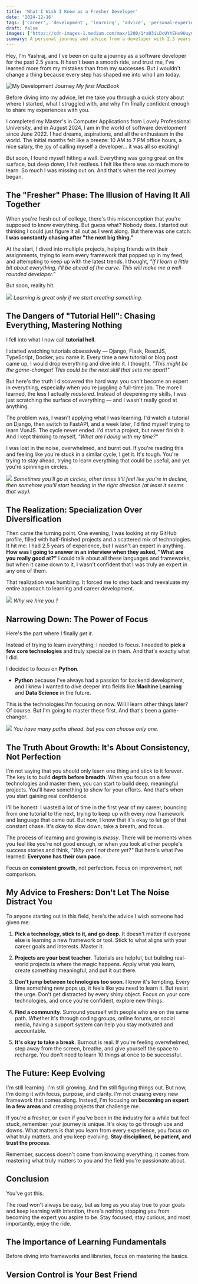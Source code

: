 ```yaml
---
title: 'What I Wish I Knew as a Fresher Developer'
date: '2024-12-16'
tags: ['career', 'development', 'learning', 'advice', 'personal-experience']
draft: false
images: ['https://cdn-images-1.medium.com/max/1200/1*a03iLDcUYtEHs9UuyC54lA.jpeg']
summary: A personal journey and advice from a developer with 2.5 years of experience, sharing insights about avoiding tutorial hell, focusing on specialization, and building a sustainable learning path in software development.
---
```


Hey, I'm Yashraj, and I've been on quite a journey as a software developer for the past 2.5 years. It hasn't been a smooth ride, and trust me, I've learned more from my mistakes than from my successes. But I wouldn't change a thing because every step has shaped me into who I am today.

![My Development Journey](https://cdn-images-1.medium.com/max/1200/1*a03iLDcUYtEHs9UuyC54lA.jpeg)
_My first MacBook_

Before diving into my advice, let me take you through a quick story about where I started, what I struggled with, and why I'm finally confident enough to share my experiences with you.

I completed my Master's in Computer Applications from Lovely Professional University, and in August 2024, I am in the world of software development since June 2022. I had dreams, aspirations, and all the enthusiasm in the world. The initial months felt like a breeze: 10 AM to 7 PM office hours, a nice salary, the joy of calling myself a developer… it was all so exciting!

But soon, I found myself hitting a wall. Everything was going great on the surface, but deep down, I felt restless. I felt like there was so much more to learn. So much I was missing out on. And that's when the real journey began.

## The "Fresher" Phase: The Illusion of Having It All Together

When you're fresh out of college, there's this misconception that you're supposed to know everything. But guess what? Nobody does. I started out thinking I could just figure it all out as I went along. But there was one catch: **I was constantly chasing after "the next big thing."**

At the start, I dived into multiple projects, helping friends with their assignments, trying to learn every framework that popped up in my feed, and attempting to keep up with the latest trends. I thought, _"If I learn a little bit about everything, I'll be ahead of the curve. This will make me a well-rounded developer."_

But soon, reality hit.

![](https://cdn-images-1.medium.com/max/800/1*4eD30zU54KsVhbtqn3jaLw.png)
_Learning is great only if we start creating something._

## The Dangers of "Tutorial Hell": Chasing Everything, Mastering Nothing

I fell into what I now call **tutorial hell**.

I started watching tutorials obsessively — Django, Flask, ReactJS, TypeScript, Docker, you name it. Every time a new tutorial or blog post came up, I would drop everything and dive into it. I thought, _"This might be the game-changer! This could be the next skill that sets me apart!"_

<BlogNewsletterForm title="Want more developer insights?" />

But here's the truth I discovered the hard way: you can't become an expert in everything, especially when you're juggling a full-time job. The more I learned, the less I actually _mastered_. Instead of deepening my skills, I was just scratching the surface of everything — and I wasn't really good at anything.

The problem was, I wasn't applying what I was learning. I'd watch a tutorial on Django, then switch to FastAPI, and a week later, I'd find myself trying to learn VueJS. The cycle never ended. I'd start a project, but never finish it. And I kept thinking to myself, _"What am I doing with my time?"_

I was lost in the noise, overwhelmed, and burnt out. If you're reading this and feeling like you're stuck in a similar cycle, I get it. It's tough. You're trying to stay ahead, trying to learn everything that could be useful, and yet you're spinning in circles.

![](https://cdn-images-1.medium.com/max/800/1*6aB_1VTwkDnyLCHh-HxEyg.png)
_Sometimes you'll go in circles, other times it'll feel like you're in decline, then somehow you'll start heading in the right direction (at least it seems that way)._

## The Realization: Specialization Over Diversification

Then came the turning point. One evening, I was looking at my GitHub profile, filled with half-finished projects and a scattered mix of technologies. It hit me: I had 2.5 years of experience, but I wasn't an expert in anything. **How was I going to answer in an interview when they asked, "What are you really good at?"** I could talk about all these languages and frameworks, but when it came down to it, I wasn't confident that I was truly an expert in any one of them.

That realization was humbling. It forced me to step back and reevaluate my entire approach to learning and career development.

![](https://cdn-images-1.medium.com/max/800/1*C4gBm7LWIUEnA-Sr5dLBpQ.jpeg)
_Why we hire you ?_

## Narrowing Down: The Power of Focus

Here's the part where I finally _get it_.

Instead of trying to learn everything, I needed to focus. I needed to **pick a few core technologies** and truly specialize in them. And that's exactly what I did.

I decided to focus on **Python**.

- **Python** because I've always had a passion for backend development, and I knew I wanted to dive deeper into fields like **Machine Learning** and **Data Science** in the future.

This is the technologies I'm focusing on now. Will I learn other things later? Of course. But I'm going to master these first. And that's been a game-changer.

![](https://cdn-images-1.medium.com/max/800/1*SLSxPLfqjPXt4QxI1LdUMA.png)
_You have many paths ahead. but you can choose only one._

## The Truth About Growth: It's About Consistency, Not Perfection

I'm not saying that you should only learn one thing and stick to it forever. The key is to build **depth before breadth**. When you focus on a few technologies and master them, you can start to build deep, meaningful projects. You'll have something to show for your efforts. And that's when you start gaining real confidence.

I'll be honest: I wasted a lot of time in the first year of my career, bouncing from one tutorial to the next, trying to keep up with every new framework and language that came out. But now, I know that it's okay to let go of that constant chase. It's okay to slow down, take a breath, and focus.

The process of learning and growing is _messy_. There will be moments when you feel like you're not good enough, or when you look at other people's success stories and think, _"Why am I not there yet?"_ But here's what I've learned: **Everyone has their own pace.**

Focus on **consistent growth**, not perfection. Focus on improvement, not comparison.

## My Advice to Freshers: Don't Let The Noise Distract You

To anyone starting out in this field, here's the advice I wish someone had given me:

1. **Pick a technology, stick to it, and go deep**. It doesn't matter if everyone else is learning a new framework or tool. Stick to what aligns with your career goals and interests. Master it.

2. **Projects are your best teacher**. Tutorials are helpful, but building real-world projects is where the magic happens. Apply what you learn, create something meaningful, and put it out there.

3. **Don't jump between technologies too soon**. I know it's tempting. Every time something new pops up, it feels like you need to learn it. But resist the urge. Don't get distracted by every shiny object. Focus on your core technologies, and once you're confident, explore new things.

4. **Find a community**. Surround yourself with people who are on the same path. Whether it's through coding groups, online forums, or social media, having a support system can help you stay motivated and accountable.

5. **It's okay to take a break**. Burnout is real. If you're feeling overwhelmed, step away from the screen, breathe, and give yourself the space to recharge. You don't need to learn 10 things at once to be successful.

## The Future: Keep Evolving

I'm still learning. I'm still growing. And I'm still figuring things out. But now, I'm doing it with focus, purpose, and clarity. I'm not chasing every new framework that comes along. Instead, I'm focusing on **becoming an expert in a few areas** and creating projects that challenge me.

If you're a fresher, or even if you've been in the industry for a while but feel stuck, remember: your journey is unique. It's okay to go through ups and downs. What matters is that you learn from every experience, you focus on what truly matters, and you keep evolving. **Stay disciplined, be patient, and trust the process**.

Remember, success doesn't come from knowing everything; it comes from mastering what truly matters to you and the field you're passionate about.

## Conclusion

You've got this.

The road won't always be easy, but as long as you stay true to your goals and keep learning with intention, there's nothing stopping you from becoming the expert you aspire to be. Stay focused, stay curious, and most importantly, enjoy the ride.

## The Importance of Learning Fundamentals

Before diving into frameworks and libraries, focus on mastering the basics.

<BlogNewsletterForm title="Want more developer career advice?" />

## Version Control is Your Best Friend
